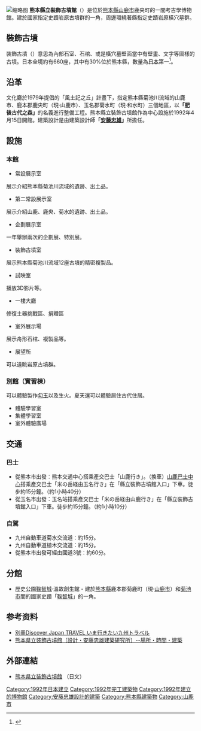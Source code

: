 {{primarysources|time=2016-07-10T04:07:37+00:00}}
{{refimprove|time=2016-07-10T04:07:37+00:00}}
[[File:Kumamoto_Prefectural_Ancient_Burial_Mound_Museum_02.jpg|缩略图]]
'''熊本縣立裝飾古墳館'''（{{lang-ja|熊本県立装飾古墳館}}）是位於[[熊本縣|熊本縣]][[山鹿市|山鹿市]]鹿央町的一間考古學博物館。建於國家指定史蹟岩原古墳群的一角，周邊環繞著縣指定史蹟岩原橫穴墓群。

== 裝飾古墳 ==
裝飾古墳（{{lang-en|mounded tomb with decorated chamber walls}}）意思為內部石室、石棺、或是橫穴墓壁面當中有壁畫、文字等圖樣的古墳。日本全境約有660座，其中有30%位於熊本縣，數量為[[日本|日本]]第一<ref>{{Cite web|url=http://www.kofunkan.pref.kumamoto.jp/exhibition/index.html|title=熊本縣立裝飾古墳館|accessdate=2016-07-07|author=|date=|publisher=|archive-date=2021-01-29|archive-url=https://web.archive.org/web/20210129212528/https://kofunkan.pref.kumamoto.jp/exhibition/index.html|dead-url=no}}</ref>。

== 沿革 ==
文化廳於1979年提倡的「風土記之丘」計畫下，指定熊本縣菊池川流域的山鹿市、鹿本郡鹿央町（現‧山鹿市）、玉名郡菊水町（現‧和水町）三個地區，以'''「肥後古代之森」'''的名義進行整備工程。熊本縣立裝飾古墳館作為中心設施於1992年4月15日開館。建築設計是由建築設計師'''「[[安藤忠雄|安藤忠雄]]」'''所擔任。

== 設施 ==

=== 本館 ===
* 常設展示室
展示介紹熊本縣菊池川流域的遺跡、出土品。
* 第二常設展示室
展示介紹山鹿、鹿央、菊水的遺跡、出土品。
* 企劃展示室
一年舉辦兩次的企劃展、特別展。
* 裝飾古墳室
展示熊本縣菊池川流域12座古墳的精密複製品。
* 試映室
播放3D影片等。
* 一樓大廳
修復土器挑戰區、捐贈區
* 室外展示場
展示舟形石棺、複製品等。
* 展望所
可以遠眺岩原古墳群。

=== 別館（實習棟） ===
可以體驗製作[[勾玉|勾玉]]以及生火。夏天還可以體驗居住古代住居。
* 體驗學習室
* 集體學習室
* 室外體驗廣場

== 交通 ==

=== 巴士 ===
* 從熊本市出發：熊本交通中心搭乘產交巴士「山鹿行き」。（換車）[[山鹿巴士中心|山鹿巴士中心]]搭乘產交巴士「米の岳経由玉名行き」在「縣立裝飾古墳館入口」下車。徒步約15分鐘。（約1小時40分）
* 從玉名市出發：玉名站搭乘產交巴士「米の岳経由山鹿行き」在「縣立裝飾古墳館入口」下車。徒步約15分鐘。（約1小時10分）

=== 自駕 ===
* 九州自動車道菊水交流道：約15分。
* 九州自動車道植木交流道：約15分。
* 從熊本市出發可經由國道3號：約60分。

== 分館 ==
* 歷史公園[[鞠智城|鞠智城]]‧溫故創生館 - 建於[[熊本縣|熊本縣]]鹿本郡菊鹿町（現‧[[山鹿市|山鹿市]]）和[[菊池市|菊池市]]間的國家史蹟「[[鞠智城|鞠智城]]」的一角。

==参考资料==
{{reflist}}
*[https://books.google.com.tw/books?id=JvIyYK7tE4AC&pg=PA68&dq=%E7%86%8A%E6%9C%AC%E7%9C%8C%E7%AB%8B%E8%A3%85%E9%A3%BE%E5%8F%A4%E5%A2%B3%E9%A4%A8&hl=zh-TW&sa=X&ved=0ahUKEwjc2eKAs-vNAhWFp5QKHYJ6C_cQ6AEIOzAG#v=onepage&q=%E7%86%8A%E6%9C%AC%E7%9C%8C%E7%AB%8B%E8%A3%85%E9%A3%BE%E5%8F%A4%E5%A2%B3%E9%A4%A8&f=false 別冊Discover Japan TRAVEL いま行きたい九州トラベル] {{Wayback|url=https://books.google.com.tw/books?id=JvIyYK7tE4AC&pg=PA68&dq=%E7%86%8A%E6%9C%AC%E7%9C%8C%E7%AB%8B%E8%A3%85%E9%A3%BE%E5%8F%A4%E5%A2%B3%E9%A4%A8&hl=zh-TW&sa=X&ved=0ahUKEwjc2eKAs-vNAhWFp5QKHYJ6C_cQ6AEIOzAG#v=onepage&q=%E7%86%8A%E6%9C%AC%E7%9C%8C%E7%AB%8B%E8%A3%85%E9%A3%BE%E5%8F%A4%E5%A2%B3%E9%A4%A8&f=false |date=20160807043030 }}
*[http://iss.ndl.go.jp/books/R000000004-I3477851-00 熊本県立装飾古墳館〔設計・安藤忠雄建築研究所〕--場所・時間・建築] {{Wayback|url=http://iss.ndl.go.jp/books/R000000004-I3477851-00 |date=20160826083944 }}

== 外部連結 ==
*[http://www.kofunkan.pref.kumamoto.jp/ 熊本県立装飾古墳館] {{Wayback|url=http://www.kofunkan.pref.kumamoto.jp/ |date=20210116012946 }}（日文）

{{commonscat}}
{{coord|display=title}}
{{normdaten}}
{{DEFAULTSORT:kumamotokenritsusojokukofunkan}}
[[Category:1992年日本建立|Category:1992年日本建立]]
[[Category:1992年完工建築物|Category:1992年完工建築物]]
[[Category:1992年建立的博物館|Category:1992年建立的博物館]]
[[Category:安藤忠雄設計的建築|Category:安藤忠雄設計的建築]]
[[Category:熊本縣建築物|Category:熊本縣建築物]]
[[Category:山鹿市|Category:山鹿市]]